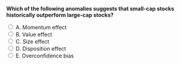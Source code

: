 ::: {.question-block}

<form onsubmit="event.preventDefault(); checkAnswer('module5_mcq_q13')" data-correct-answer="C">
<strong style="display: block;">Which of the following anomalies suggests that small-cap stocks historically outperform large-cap stocks?</strong>

<label><input type="radio" name="module5_mcq_q13" value="A"> A. Momentum effect</label><br>
<label><input type="radio" name="module5_mcq_q13" value="B"> B. Value effect</label><br>
<label><input type="radio" name="module5_mcq_q13" value="C"> C. Size effect</label><br>
<label><input type="radio" name="module5_mcq_q13" value="D"> D. Disposition effect</label><br>
<label><input type="radio" name="module5_mcq_q13" value="E"> E. Overconfidence bias</label><br>
</form>

<div id="feedback-module5_mcq_q13" class="feedback" data-status="" style="display:none;">
✅ Correct: C. The size effect indicates that small-cap stocks tend to earn higher returns than large-cap stocks, even after adjusting for risk.
</div>

:::
